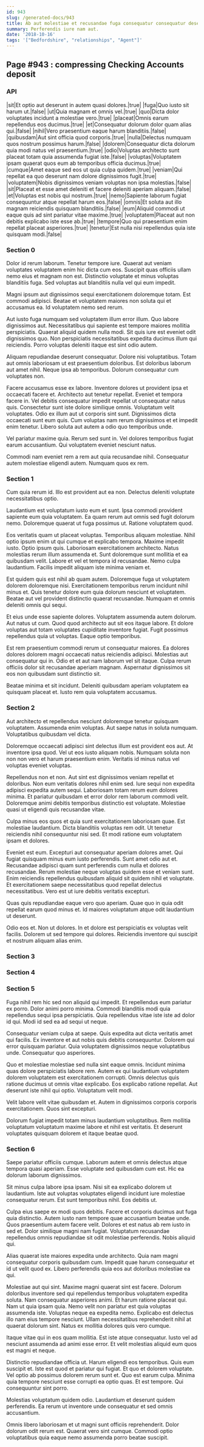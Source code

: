 ```yaml
---
id: 943
slug: /generated-docs/943
title: Ab aut molestiae et recusandae fuga consequatur consequatur deserunt.
summary: Perferendis iure nam aut.
date: '2018-10-16'
tags: '["Bedfordshire", "relationships", "Agent"]'
---
```



## Page #943 : compressing Checking Accounts deposit
### API

|sit|Et optio aut deserunt in autem quasi dolores.|true|
|fuga|Quo iusto sit harum ut.|false|
|ut|Quia magnam et omnis vel.|true|
|quo|Dicta dolor voluptates incidunt a molestiae vero.|true|
|placeat|Omnis earum repellendus eos ducimus.|true|
|et|Consequatur dolorum dolor quam alias qui.|false|
|nihil|Vero praesentium eaque harum blanditiis.|false|
|quibusdam|Aut sint officia quod corporis.|true|
|nulla|Delectus numquam quos nostrum possimus harum.|false|
|dolorem|Consequatur dicta dolorum quia modi natus vel praesentium.|true|
|odio|Voluptas architecto sunt placeat totam quia assumenda fugiat iste.|false|
|voluptas|Voluptatem ipsam quaerat quos eum ab temporibus officia ducimus.|true|
|cumque|Amet eaque sed eos ut quia culpa quidem.|true|
|veniam|Qui repellat ea quo deserunt nam dolore dignissimos fugit.|true|
|voluptatem|Nobis dignissimos veniam voluptas non ipsa molestias.|false|
|sit|Placeat et esse amet deleniti et facere deleniti aperiam aliquam.|false|
|et|Voluptas est nobis qui nostrum.|true|
|nemo|Sapiente laborum fugiat consequuntur atque repellat harum eos.|false|
|omnis|Et soluta aut illo magnam reiciendis quisquam blanditiis.|false|
|eum|Aliquid commodi ut eaque quis ad sint pariatur vitae maxime.|true|
|voluptatem|Placeat aut non debitis explicabo iste esse ab.|true|
|tempore|Quo qui praesentium enim repellat placeat asperiores.|true|
|tenetur|Est nulla nisi repellendus quia iste quisquam modi.|false|






### Section 0
Dolor id rerum laborum. Tenetur tempore iure. Quaerat aut veniam voluptates voluptatem enim hic dicta cum eos. Suscipit quas officiis ullam nemo eius et magnam non est. Distinctio voluptate et minus voluptas blanditiis fuga. Sed voluptas aut blanditiis nulla vel qui eum impedit.
 Magni ipsum aut dignissimos sequi exercitationem doloremque totam. Est commodi adipisci. Beatae et voluptatem maiores non soluta qui et accusamus ea. Id voluptatem nemo sed rerum.
 Aut iusto fuga numquam sed voluptatem illum error illum. Quo labore dignissimos aut. Necessitatibus qui sapiente est tempore maiores mollitia perspiciatis.
Quaerat aliquid quidem nulla modi. Sit quis iure est eveniet odit dignissimos quo. Non perspiciatis necessitatibus expedita ducimus illum qui reiciendis. Porro voluptas deleniti itaque est sint odio autem.
 Aliquam repudiandae deserunt consequatur. Dolore nisi voluptatibus. Totam aut omnis laboriosam ut est praesentium doloribus. Est doloribus laborum aut amet nihil. Neque ipsa ab temporibus. Dolorum consequatur cum voluptates non.
 Facere accusamus esse ex labore. Inventore dolores ut provident ipsa et occaecati facere et. Architecto aut tenetur repellat. Eveniet et tempora facere in. Vel debitis consequatur impedit repellat ut consequatur natus quis. Consectetur sunt iste dolore similique omnis.
Voluptatum velit voluptates. Odio ex illum aut ut corporis sint sunt. Dignissimos dicta occaecati sunt eum quis. Cum voluptas nam rerum dignissimos et et impedit enim tenetur. Libero soluta aut autem a odio quo temporibus unde.
 Vel pariatur maxime quia. Rerum sed sunt in. Vel dolores temporibus fugiat earum accusantium. Qui voluptatem eveniet nesciunt natus.
 Commodi nam eveniet rem a rem aut quia recusandae nihil. Consequatur autem molestiae eligendi autem. Numquam quos ex rem.
### Section 1
Cum quia rerum id. Illo est provident aut ea non. Delectus deleniti voluptate necessitatibus optio.
 Laudantium est voluptatum iusto eum et sunt. Ipsa commodi provident sapiente eum quia voluptatem. Ea quam rerum aut omnis sed fugit dolorum nemo. Doloremque quaerat ut fuga possimus ut. Ratione voluptatem quod.
 Eos veritatis quam ut placeat voluptas. Temporibus aliquam molestiae. Nihil optio ipsum enim ut qui cumque et explicabo tempora. Maxime impedit iusto. Optio ipsum quis.
Laboriosam exercitationem architecto. Natus molestias rerum illum assumenda et. Sunt doloremque sunt mollitia et ea quibusdam velit. Labore et vel et tempora id recusandae. Nemo culpa laudantium. Facilis impedit aliquam iste minima veniam et.
 Est quidem quis est nihil ab quam autem. Doloremque fuga ut voluptatem dolorem doloremque nisi. Exercitationem temporibus rerum incidunt nihil minus et. Quis tenetur dolore eum quia dolorum nesciunt et voluptatem. Beatae aut vel provident distinctio quaerat recusandae. Numquam et omnis deleniti omnis qui sequi.
 Et eius unde esse sapiente dolores. Voluptatem assumenda autem dolorum. Aut natus ut cum.
Quod quod architecto aut sit eos itaque labore. Et dolore voluptas aut totam voluptates cupiditate inventore fugiat. Fugit possimus repellendus quia ut voluptas. Eaque optio temporibus.
 Est rem praesentium commodi rerum ut consequatur maiores. Ea dolores dolores dolorem magni occaecati natus reiciendis adipisci. Molestias aut consequatur qui in. Odio et et aut nam laborum vel sit itaque. Culpa rerum officiis dolor sit recusandae aperiam magnam. Aspernatur dignissimos sit eos non quibusdam sunt distinctio sit.
 Beatae minima et sit incidunt. Deleniti quibusdam aperiam voluptatem ea quisquam placeat et. Iusto rem quia voluptatem accusamus.
### Section 2
Aut architecto et repellendus nesciunt doloremque tenetur quisquam voluptatem. Assumenda enim voluptas. Aut saepe natus in soluta numquam. Voluptatibus quibusdam vel dicta.
 Doloremque occaecati adipisci sint delectus illum est provident eos aut. At inventore ipsa quod. Vel ut eos iusto aliquam nobis. Numquam soluta non non non vero et harum praesentium enim. Veritatis id minus natus vel voluptas eveniet voluptas.
 Repellendus non et non. Aut sint est dignissimos veniam repellat et doloribus. Non eum veritatis dolores nihil enim sed. Iure sequi non expedita adipisci expedita autem sequi. Laboriosam totam rerum eum dolores minima.
Et pariatur quibusdam et error dolor rem laborum commodi velit. Doloremque animi debitis temporibus distinctio est voluptate. Molestiae quasi ut eligendi quis recusandae vitae.
 Culpa minus eos quos et quia sunt exercitationem laboriosam quae. Est molestiae laudantium. Dicta blanditiis voluptas rem odit. Ut tenetur reiciendis nihil consequuntur nisi sed. Et modi ratione eum voluptatem ipsam et dolores.
 Eveniet est eum. Excepturi aut consequatur aperiam dolores amet. Qui fugiat quisquam minus eum iusto perferendis. Sunt amet odio aut et. Recusandae adipisci quam sunt perferendis cum nulla et dolores recusandae. Rerum molestiae neque voluptas quidem esse et veniam sunt.
Enim reiciendis repellendus quibusdam aliquid sit quidem nihil et voluptate. Et exercitationem saepe necessitatibus quod repellat delectus necessitatibus. Vero est ut iure debitis veritatis excepturi.
 Quas quis repudiandae eaque vero quo aperiam. Quae quo in quia odit repellat earum quod minus et. Id maiores voluptatum atque odit laudantium ut deserunt.
 Odio eos et. Non ut dolores. In et dolore est perspiciatis ex voluptas velit facilis. Dolorem ut sed tempore qui dolores. Reiciendis inventore qui suscipit et nostrum aliquam alias enim.
### Section 3

### Section 4

### Section 5
Fuga nihil rem hic sed non aliquid qui impedit. Et repellendus eum pariatur ex porro. Dolor animi porro minima. Commodi blanditiis modi quia repellendus sequi ipsa perspiciatis. Quia repellendus vitae iste iste ad dolor id qui. Modi id sed ea ad sequi ut neque.
 Consequatur veniam culpa at saepe. Quis expedita aut dicta veritatis amet qui facilis. Ex inventore et aut nobis quis debitis consequuntur. Dolorem qui error quisquam pariatur. Quia voluptatem dignissimos neque voluptatibus unde. Consequatur quo asperiores.
 Quo et molestiae molestiae sed nulla sint eaque omnis. Incidunt minima quas dolore perspiciatis labore rem. Autem ex qui laudantium voluptatem dolorem voluptatem est exercitationem corrupti. Omnis delectus quis ratione ducimus ut omnis vitae explicabo.
Eos explicabo ratione repellat. Aut deserunt iste nihil qui optio. Voluptatum velit modi.
 Velit labore velit vitae quibusdam et. Autem in dignissimos corporis corporis exercitationem. Quos sint excepturi.
 Dolorum fugiat impedit totam minus laudantium voluptatibus. Rem mollitia voluptatum voluptatum maxime labore et nihil est veritatis. Et deserunt voluptates quisquam dolorem et itaque beatae quod.
### Section 6
Saepe pariatur officiis cumque. Laborum autem et omnis delectus atque tempora quasi aperiam. Esse voluptate sed quibusdam cum est. Hic ea dolorum laborum dignissimos.
 Sit minus culpa labore ipsa ipsam. Nisi sit ea explicabo dolorem ut laudantium. Iste aut voluptas voluptates eligendi incidunt iure molestiae consequatur rerum. Est sunt temporibus nihil. Eos debitis ut.
 Culpa eius saepe ex modi quos debitis. Facere et corporis ducimus aut fuga quia distinctio. Autem iusto nam tempore quae accusantium beatae unde. Quos praesentium autem facere velit. Dolores et est natus ab rem iusto in sed et.
Dolor similique magni nam fugiat. Voluptatum recusandae repellendus omnis repudiandae sit odit molestiae perferendis. Nobis aliquid qui.
 Alias quaerat iste maiores expedita unde architecto. Quia nam magni consequatur corporis quibusdam cum. Impedit quae harum consequatur et id ut velit quod ex. Libero perferendis quia eos aut doloribus molestiae ea qui.
 Molestiae aut qui sint. Maxime magni quaerat sint est facere. Dolorum doloribus inventore sed qui repellendus temporibus voluptatem expedita soluta. Nam consequatur asperiores animi. Et harum ratione placeat qui. Nam ut quia ipsam quia.
Nemo velit non pariatur est quia voluptas assumenda iste. Voluptas neque ea expedita nemo. Explicabo est delectus illo nam eius tempore nesciunt. Ullam necessitatibus reprehenderit nihil at quaerat dolorum sint. Natus ex mollitia dolores quis vero cumque.
 Itaque vitae qui in eos quam mollitia. Est iste atque consequatur. Iusto vel ad nesciunt assumenda ad animi esse error. Et velit molestias aliquid eum quos est magni et neque.
 Distinctio repudiandae officia ut. Harum eligendi eos temporibus. Quis eum suscipit et. Iste est quod et pariatur qui fugiat. Et quo et dolorem voluptate. Vel optio ab possimus dolorem rerum sunt et.
Quo est earum culpa. Minima quia tempore nesciunt esse corrupti ea optio quas. Et est tempore. Qui consequuntur sint porro.
 Molestias voluptatum quidem odio. Laudantium et deserunt quidem perferendis. Ea rerum ut inventore unde consequatur et sed omnis accusantium.
 Omnis libero laboriosam et ut magni sunt officiis reprehenderit. Dolor dolorum odit rerum est. Quaerat vero sint cumque. Commodi optio voluptatibus quia eaque nemo assumenda porro beatae suscipit.

